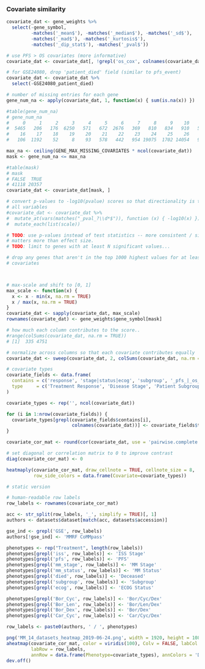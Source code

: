 ### Covariate similarity

```r
covariate_dat <- gene_weights %>%
  select(-gene_symbol,
         -matches('_mean$'), -matches('_median$'), -matches('_sd$'),
         -matches('_mad$'), -matches('_kurtosis$'),
         -matches('_dip_stat$'), -matches('_pval$'))

# use PFS > OS covariates (more informative)
covariate_dat <- covariate_dat[, !grepl('os_cox', colnames(covariate_dat))]

# for GSE24080, drop 'patient_died' field (similar to pfs_event)
covariate_dat <- covariate_dat %>%
  select(-GSE24080_patient_died)

# number of missing entries for each gene
gene_num_na <- apply(covariate_dat, 1, function(x) { sum(is.na(x)) })

#table(gene_num_na)
# gene_num_na
#     0     1     2     3     4     5     6     7     8     9    10    11    12    13    14    15 
#  5465   206   176  6250   571   672  2676   369   810   834   910   526   335  1604    38   168 
#    16    17    18    19    20    21    22    23    24    25    26    27    28 
#   106  1192    52     8    93   578   442   954 19075  1702 14054   977   632 

max_na <- ceiling(GENE_MAX_MISSING_COVARIATES * ncol(covariate_dat))
mask <- gene_num_na <= max_na

#table(mask)
# mask
# FALSE  TRUE 
# 41118 20357 
covariate_dat <- covariate_dat[mask, ]

# convert p-values to -log10(pvalue) scores so that directionality is the same for
# all variables
#covariate_dat <- covariate_dat %>%
#  mutate_at(vars(matches("_pval_?\\d*$")), function (x) { -log10(x) }) %>%
#  mutate_each(list(scale))

# TODO: use p-values instead of test statistics -- more consistent / significance
# matters more than effect size.
# TODO: limit to genes with at least N significant values...

# drop any genes that aren't in the top 1000 highest values for at least one of the
# covariates



# max-scale and shift to [0, 1]
max_scale <- function(x) {
  x <- x - min(x, na.rm = TRUE)
  x / max(x, na.rm = TRUE)
}
covariate_dat <- sapply(covariate_dat, max_scale)
rownames(covariate_dat) <- gene_weights$gene_symbol[mask]

# how much each column contributes to the score..
#range(colSums(covariate_dat, na.rm = TRUE))
# [1]  335 4751

# normalize across columns so that each covariate contributes equally
covariate_dat <- sweep(covariate_dat, 2, colSums(covariate_dat, na.rm = TRUE), '/') * 1E6

# covariate types
covariate_fields <- data.frame(
  contains = c('response', 'stage|status|ecog', 'subgroup', '_pfs_|_os_|_died'),
  type     = c('Treatment Response', 'Disease Stage', 'Patient Subgroup', 'Survival')               
)

covariate_types <- rep('', ncol(covariate_dat))

for (i in 1:nrow(covariate_fields)) {
  covariate_types[grepl(covariate_fields$contains[i], 
                        colnames(covariate_dat))] <- covariate_fields$type[i]
}

covariate_cor_mat <- round(cor(covariate_dat, use = 'pairwise.complete.obs'), 2)

# set diagonal or correlation matrix to 0 to improve contrast
diag(covariate_cor_mat) <- 0

heatmaply(covariate_cor_mat, draw_cellnote = TRUE, cellnote_size = 8,
          row_side_colors = data.frame(Covariate=covariate_types))

# static version

# human-readable row labels
row_labels <- rownames(covariate_cor_mat)

acc <- str_split(row_labels, '_', simplify = TRUE)[, 1]
authors <- datasets$dataset[match(acc, datasets$accession)]

gse_ind <- grepl('GSE', row_labels)
authors[!gse_ind] <- 'MMRF CoMMpass'

phenotypes <- rep("Treatment", length(row_labels))
phenotypes[grepl('iss', row_labels)] <- 'ISS Stage'
phenotypes[grepl('pfs', row_labels)] <- 'PFS'
phenotypes[grepl('mm_stage', row_labels)] <- 'MM Stage'
phenotypes[grepl('mm_status', row_labels)] <- 'MM Status'
phenotypes[grepl('died', row_labels)] <- 'Deceased'
phenotypes[grepl('subgroup', row_labels)] <- 'Subgroup'
phenotypes[grepl('ecog', row_labels)] <- 'ECOG Status'

phenotypes[grepl('Bor_Cyc', row_labels)] <- 'Bor/Cyc/Dex'
phenotypes[grepl('Bor_Len', row_labels)] <- 'Bor/Len/Dex'
phenotypes[grepl('Bor_Dex', row_labels)] <- 'Bor/Dex'
phenotypes[grepl('Car_Cyc', row_labels)] <- 'Car/Cyc/Dex'

row_labels <- paste0(authors, ' / ', phenotypes)

png('MM_14_datasets_heatmap_2019-06-24.png', width = 1920, height = 1080, res = 192)
aheatmap(covariate_cor_mat, color = viridis(100), Colv = FALSE, labCol = '',
         labRow = row_labels,
         annRow = data.frame(Phenotype=covariate_types), annColors = 'Dark2')
dev.off()
```

